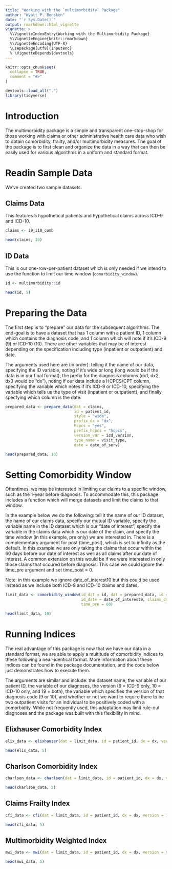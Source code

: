 ```yaml
---
title: "Working with the `multimorbidity` Package"
author: "Wyatt P. Bensken"
date: "`r Sys.Date()`"
output: rmarkdown::html_vignette
vignette: >
  %\VignetteIndexEntry{Working with the Multimorbidity Package}
  %\VignetteEngine{knitr::rmarkdown}
  %\VignetteEncoding{UTF-8}
  \usepackage[utf8]{inputenc}
  % \VignetteDepends{devtools}
---
```


```r
knitr::opts_chunk$set(
  collapse = TRUE,
  comment = "#>"
)
```

```r

devtools::load_all(".")
library(tidyverse)

```

# Introduction

The multimorbidity package is a simple and transparent one-stop-shop for those working with claims or other administrative health care data who wish to obtain comorbidity, frailty, and/or multimorbidity measures. The goal of the package is to first clean and organize the data in a way that can then be easily used for various algorithms in a uniform and standard format.

# Readin Sample Data

We've created two sample datasets.

## Claims Data

This features 5 hypothetical patients and hypothetical claims across ICD-9 and ICD-10.

```r
claims <- i9_i10_comb
```


```r
head(claims, 10)
```

## ID Data

This is our one-row-per-patient dataset which is only needed if we intend to use the function to limit our time window (`comorbidity_window`).


```r
id <- multimorbidity::id
```

```r
head(id, 5)
```

# Preparing the Data

The first step is to "prepare" our data for the subsequent algorithms. The end-goal is to have a dataset that has 1 column with a patient ID,  1 column which contains the diagnosis code, and 1 column which will note if it's ICD-9 (9) or ICD-10 (10). There are other variables that may be of interest depending on the specification including type (inpatient or outpatient) and date.

The arguments used here are (in order): telling it the name of our data, specifying the ID variable, noting if it's wide or long (long would be if the data is in our final format), the prefix for the diagnosis columns (dx1, dx2, dx3 would be "dx"), noting if our data include a HCPCS/CPT column, specifying the variable which notes if it's ICD-9 or ICD-10, specifying the variable which tells us the type of visit (inpatient or outpatient), and finally specfying which column is the date.

```r
prepared_data <- prepare_data(dat = claims,
                              id = patient_id,
                              style = "wide",
                              prefix_dx = "dx",
                              hcpcs = "yes",
                              prefix_hcpcs = "hcpcs", 
                              version_var = icd_version,
                              type_name = visit_type,
                              date = date_of_serv)
```

```r
head(prepared_data, 10)
```

# Setting Comorbidity Window

Oftentimes, we may be interested in limiting our claims to a specific window, such as the 1-year before diagnosis. To accommodate this, this package includes a function which will merge datasets and limit the claims to that window.

In the example below we do the following: tell it the name of our ID dataset, the name of our claims data, specify our mutual ID variable, specify the variable name in the ID dataset which is our "date of interest", specify the variable in the claims data which is our date of the claim, and specify the time window (in this example, pre only) we are interested in. There is a complementary argument for post (time_post), which is set to infinity as the default. In this example we are only taking the claims that occur within the 60 days before our date of interest as well as all claims after our date of interest. A common extension on this would be if we were interested in only those claims that occured before diagnosis. This case we could ignore the time_pre argument and set time_post = 0. 


Note: in this example we ignore date_of_interest10 but this could be used instead as we include both ICD-9 and ICD-10 claims and dates.

```r
limit_data <- comorbidity_window(id_dat = id, dat = prepared_data, id = patient_id, 
                                 id_date = date_of_interest9, claims_date = claim_date,
                                 time_pre = 60)
```

```r
head(limit_data, 10)
```

# Running Indices

The real advantage of this package is now that we have our data in a standard format, we are able to apply a multitude of comorbidity indices to these following a near-identical format. More information about these indices can be found in the package documentation, and the code below just demonstrates how to execute them.

The arguments are similar and include: the dataset name, the variable of our patient ID, the variable of our diagnoses, the version (9 = ICD-9 only, 10 = ICD-10 only, and 19 = both), the variable which specifies the version of that diagnosis code (9 or 10), and whether or not we want to require there to be two outpatient visits for an individual to be positively coded with a comorbidity. While not frequently used, this adaptation may limit rule-out diagnoses and the package was built with this flexibility in mind.

## Elixhauser Comorbidity Index

```r
elix_data <- elixhauser(dat = limit_data, id = patient_id, dx = dx, version = 19, version_var = version, outpatient_two = "yes")
```

```r
head(elix_data, 5)
```

## Charlson Comorbidity Index

```r
charlson_data <- charlson(dat = limit_data, id = patient_id, dx = dx, version = 19, version_var = version, outpatient_two = "yes")
```

```r
head(charlson_data, 5)
```

## Claims Frailty Index

```r
cfi_data <- cfi(dat = limit_data, id = patient_id, dx = dx, version = 19, version_var = version)
```

```r
head(cfi_data, 5)
```

## Multimorbidity Weighted Index

```r
mwi_data <- mwi(dat = limit_data, id = patient_id, dx = dx, version = 9, version_var = version)
```

```r
head(mwi_data, 5)
```

